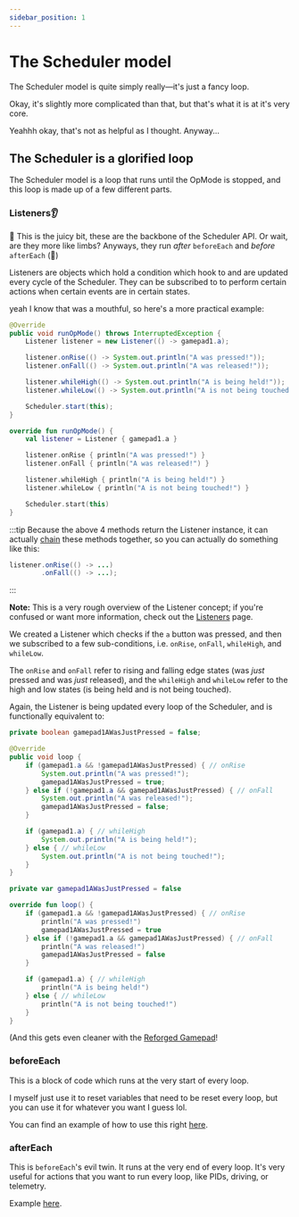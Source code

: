```yaml
---
sidebar_position: 1
---
```



# The Scheduler model

The Scheduler model is quite simply really—it's just a fancy loop.

<EmptyLoopDiagram/>

Okay, it's slightly more complicated than that, but that's what it is at it's very core.

<OrderedLoopDiagram/>

Yeahhh okay, that's not as helpful as I thought. Anyway...

## The Scheduler is a glorified loop

The Scheduler model is a loop that runs until the OpMode is stopped, and this loop is made up of a few different parts.

### Listeners👂

👀 This is the juicy bit, these are the backbone of the Scheduler API. Or wait, are they more like limbs? Anyways, they run *after* `beforeEach` and *before* `afterEach` (🤯)

Listeners are objects which hold a condition which hook to and are updated every cycle of the Scheduler. They can be
subscribed to to perform certain actions when certain events are in certain states.

yeah I know that was a mouthful, so here's a more practical example:

<Tabs groupId="programming-language">
<TabItem value="java" label="Java">

  ```java
  @Override
  public void runOpMode() throws InterruptedException {
      Listener listener = new Listener(() -> gamepad1.a);

      listener.onRise(() -> System.out.println("A was pressed!"));
      listener.onFall(() -> System.out.println("A was released!"));

      listener.whileHigh(() -> System.out.println("A is being held!"));
      listener.whileLow(() -> System.out.println("A is not being touched!"));

      Scheduler.start(this);
  }
  ```

</TabItem>
<TabItem value="kt" label="Kotlin">

  ```kotlin
  override fun runOpMode() {
      val listener = Listener { gamepad1.a }

      listener.onRise { println("A was pressed!") }
      listener.onFall { println("A was released!") }

      listener.whileHigh { println("A is being held!") }
      listener.whileLow { println("A is not being touched!") }

      Scheduler.start(this)
  }
  ```

</TabItem>
</Tabs>

:::tip
Because the above 4 methods return the Listener instance, it can actually [chain](https://stackoverflow.com/questions/2872222/how-to-do-method-chaining-in-java-o-m1-m2-m3-m4) these methods together, so you can
actually do something like this:
```java
listener.onRise(() -> ...)
        .onFall(() -> ...);
```
:::

**Note:** This is a very rough overview of the Listener concept; if you're confused or want more information, check out
the [Listeners](./listeners) page.

We created a Listener which checks if the `a` button was pressed, and then we subscribed to a few sub-conditions, i.e.
`onRise`, `onFall`, `whileHigh`, and `whileLow`.

The `onRise` and `onFall` refer to rising and falling edge states (was *just* pressed and was *just* released), and the
`whileHigh` and `whileLow` refer to the high and low states (is being held and is not being touched).

Again, the Listener is being updated every loop of the Scheduler, and is functionally equivalent to:

<Tabs groupId="programming-language">
<TabItem value="java" label="Java">

  ```java title="(Using normal OpMode)"
  private boolean gamepad1AWasJustPressed = false;

  @Override
  public void loop {
      if (gamepad1.a && !gamepad1AWasJustPressed) { // onRise
          System.out.println("A was pressed!");
          gamepad1AWasJustPressed = true;
      } else if (!gamepad1.a && gamepad1AWasJustPressed) { // onFall
          System.out.println("A was released!");
          gamepad1AWasJustPressed = false;
      }

      if (gamepad1.a) { // whileHigh
          System.out.println("A is being held!");
      } else { // whileLow
          System.out.println("A is not being touched!");
      }
  }
  ```

</TabItem>
<TabItem value="kt" label="Kotlin">

  ```kotlin title="(Using normal OpMode)"
  private var gamepad1AWasJustPressed = false

  override fun loop() {
      if (gamepad1.a && !gamepad1AWasJustPressed) { // onRise
          println("A was pressed!")
          gamepad1AWasJustPressed = true
      } else if (!gamepad1.a && gamepad1AWasJustPressed) { // onFall
          println("A was released!")
          gamepad1AWasJustPressed = false
      }

      if (gamepad1.a) { // whileHigh
          println("A is being held!")
      } else { // whileLow
          println("A is not being touched!")
      }
  }
  ```

</TabItem>
</Tabs>

(And this gets even cleaner with the [Reforged Gamepad](./reforged-gamepad)!

### beforeEach

This is a block of code which runs at the very start of every loop.

I myself just use it to reset variables that need to be reset every loop, but you can use it for whatever you want I
guess lol.

You can find an example of how to use this right [here](./scheduler#schedulerbeforeeach).

### afterEach

This is `beforeEach`'s evil twin. It runs at the very end of every loop. It's very useful for actions that you
want to run every loop, like PIDs, driving, or telemetry.

Example [here](./scheduler#schedulerlaunch-).

<CuteSun/>
